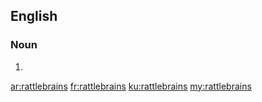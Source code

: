 ==English==

===Noun===
{{head|en|plural}}

# {{plural of|rattlebrain|lang=en|nocat=1}}

[[ar:rattlebrains]]
[[fr:rattlebrains]]
[[ku:rattlebrains]]
[[my:rattlebrains]]